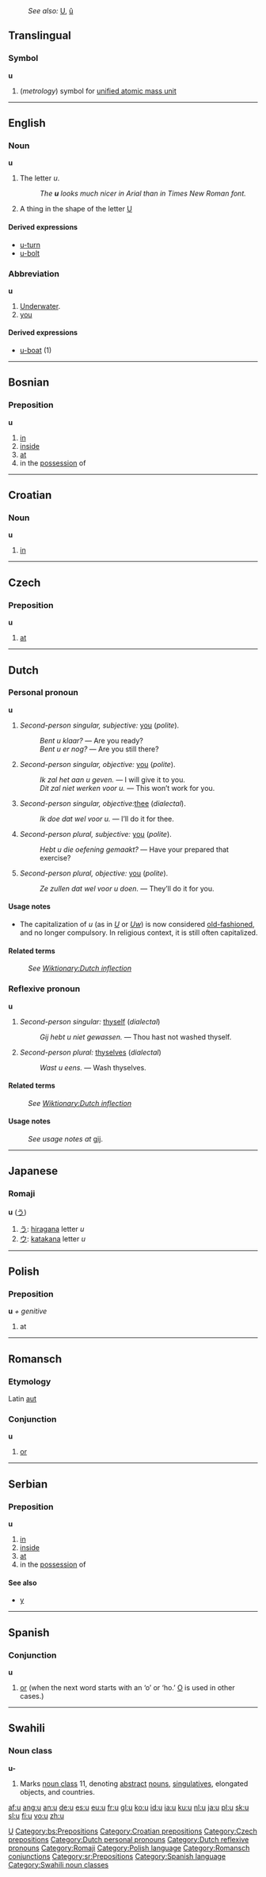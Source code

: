 :''See also:'' [[U]], [[û]]
[[Category:Latin letters|U]]
==Translingual==
===Symbol===
'''u'''
#(''metrology'') symbol for [[unified atomic mass unit]]


----

==English==

{{audio|en-ca-u.ogg|Audio (CA)}}

===Noun===
'''u'''
# The letter ''u''.
#:''The '''u''' looks much nicer in Arial than in Times New Roman font.''
# A thing in the shape of the letter [[U]]

====Derived expressions====
*[[u-turn]]
*[[u-bolt]]

===Abbreviation===
'''u'''
# [[underwater|Underwater]].
# [[you]]
====Derived expressions====
*[[u-boat]] (1)

----

==Bosnian==
===Preposition===
'''u'''
#[[in]]
#[[inside]]
#[[at]]
#in the [[possession]] of
[[Category:bs:Prepositions]]

----

==Croatian==
===Noun===
'''u'''

# [[in]]

[[Category:Croatian prepositions]]

----

==Czech==

===Preposition===
'''u'''

#[[at]]

[[Category:Czech prepositions]]


----

==Dutch==
[[Category:Dutch personal pronouns]]
[[Category:Dutch reflexive pronouns]]
===Personal pronoun===
'''u'''
# ''Second-person singular, subjective:'' [[you]] (''polite'').
#: ''Bent u klaar?'' &mdash; Are you ready?
#: ''Bent u er nog?'' &mdash; Are you still there?
# ''Second-person singular, objective:'' [[you]] (''polite'').
#: ''Ik zal het aan u geven.'' &mdash; I will give it to you.
#: ''Dit zal niet werken voor u.'' &mdash; This won’t work for you.
# ''Second-person singular, objective: ''[[thee]] (''dialectal'').
#: ''Ik doe dat wel voor u.'' &mdash; I’ll do it for thee.
# ''Second-person plural, subjective:'' [[you]] (''polite'').
#: ''Hebt u die oefening gemaakt?'' &mdash; Have your prepared that exercise?
# ''Second-person plural, objective:'' [[you]] (''polite'').
#: ''Ze zullen dat wel voor u doen.'' &mdash; They’ll do it for you.

====Usage notes====
* The capitalization of ''u'' (as in ''[[U]]'' or ''[[Uw]]'') is now considered [[old-fashioned]], and no longer compulsory. In religious context, it is still often capitalized.

====Related terms====
: ''See [[Wiktionary:Dutch inflection#Pronouns|Wiktionary:Dutch inflection]]''

===Reflexive pronoun===
'''u'''
# ''Second-person singular:'' [[thyself]] (''dialectal'')
#: ''Gij hebt u niet gewassen.'' &mdash; Thou hast not washed thyself.
# ''Second-person plural:'' [[thyselves]] (''dialectal'')
#: ''Wast u eens.'' &mdash; Wash thyselves.

====Related terms====
: ''See [[Wiktionary:Dutch inflection#Pronouns|Wiktionary:Dutch inflection]]''

====Usage notes====
: ''See usage notes at'' [[gij]].


----
==Japanese==
===Romaji===
'''u''' ([[う]])

# [[う]]: [[hiragana]] letter ''u''
# [[ウ]]: [[katakana]] letter ''u''

[[Category:Romaji]]


----

==Polish==
[[Category:Polish language]]
===Preposition===
'''u''' ''+ genitive''
# at


----

==Romansch==
===Etymology===
Latin [[aut]]
===Conjunction===
'''u'''

# [[or]]

[[Category:Romansch conjunctions]]


----

==Serbian==
===Preposition===
'''u'''
#[[in]]
#[[inside]]
#[[at]]
#in the [[possession]] of
====See also====
*[[у#Serbian|у]]
[[Category:sr:Prepositions]]


----

==Spanish==
[[Category:Spanish language]]
===Conjunction===
'''u'''
# [[or]] (when the next word starts with an ‘o’ or ‘ho.’ [[o#Spanish|O]] is used in other cases.)


----

==Swahili==
===Noun class===
'''u-'''
# Marks [[noun class]] 11, denoting [[abstract]] [[noun]]s, [[singulative]]s, elongated objects, and countries.
[[Category:Swahili noun classes]]

[[af:u]]
[[ang:u]]
[[an:u]]
[[de:u]]
[[es:u]]
[[eu:u]]
[[fr:u]]
[[gl:u]]
[[ko:u]]
[[id:u]]
[[ia:u]]
[[ku:u]]
[[nl:u]]
[[ja:u]]
[[pl:u]]
[[sk:u]]
[[sl:u]]
[[fi:u]]
[[vo:u]]
[[zh:u]]